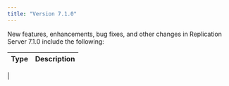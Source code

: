 ```yaml
---
title: "Version 7.1.0"
---
```



New features, enhancements, bug fixes, and other changes in Replication Server 7.1.0 include the following:

| Type        | Description |
| ----------- |------------ |
| 



